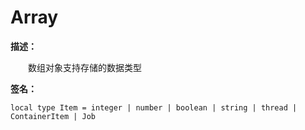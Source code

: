 # Array

**描述：**

&emsp;&emsp;数组对象支持存储的数据类型

**签名：**
```tl
local type Item = integer | number | boolean | string | thread | ContainerItem | Job
```